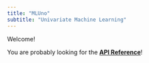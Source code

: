```yaml
---
title: "MLUno"
subtitle: "Univariate Machine Learning"
---
```


Welcome!

You are probably looking for the [**API Reference**](reference/index.qmd)!